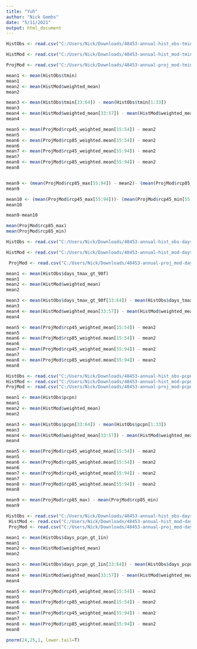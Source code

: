 ```yaml
---
title: "Yuh"
author: "Nick Gembs"
date: "5/11/2021"
output: html_document
---
```

```r
HistObs <- read.csv("C:/Users/Nick/Downloads/48453-annual-hist_obs-tmin.csv")

HistMod <- read.csv("C:/Users/Nick/Downloads/48453-annual-hist_mod-tmin.csv")

ProjMod <- read.csv("C:/Users/Nick/Downloads/48453-annual-proj_mod-tmin.csv", header=T)

```

```r
mean1 <- mean(HistObs$tmin)
mean1
mean2 <- mean(HistMod$weighted_mean)
mean2

mean3 <- mean(HistObs$tmin[33:64]) - mean(HistObs$tmin[1:33])
mean3
mean4 <- mean(HistMod$weighted_mean[33:57]) - mean(HistMod$weighted_mean[1:33])
mean4

mean5 <- mean(ProjMod$rcp45_weighted_mean[15:54]) - mean2
mean5
mean6 <- mean(ProjMod$rcp85_weighted.mean[15:54]) - mean2
mean6
mean7 <- mean(ProjMod$rcp45_weighted_mean[55:94]) - mean2
mean7
mean8 <- mean(ProjMod$rcp85_weighted.mean[55:94]) - mean2
mean8


mean9 <- (mean(ProjMod$rcp85_max[55:94]) - mean2)- (mean(ProjMod$rcp85_min[55:94]) - mean2)
mean9

mean10 <- (mean(ProjMod$rcp45_max[55:94]))- (mean(ProjMod$rcp45_min[55:94]))
mean10

mean9-mean10

mean(ProjMod$rcp85_max)
mean(ProjMod$rcp85_min)
```

```r
HistObs <- read.csv("C:/Users/Nick/Downloads/48453-annual-hist_obs-days_tmax_gt_90f (1).csv")

HistMod <- read.csv("C:/Users/Nick/Downloads/48453-annual-hist_mod-days_tmax_gt_90f.csv")

 ProjMod <- read.csv("C:/Users/Nick/Downloads/48453-annual-proj_mod-days_tmax_gt_90f.csv")
```

```r
mean1 <- mean(HistObs$days_tmax_gt_90f)
mean1
mean2 <- mean(HistMod$weighted_mean)
mean2

mean3 <- mean(HistObs$days_tmax_gt_90f[33:64]) - mean(HistObs$days_tmax_gt_90f[1:33])
mean3
mean4 <- mean(HistMod$weighted_mean[33:57]) - mean(HistMod$weighted_mean[1:33])
mean4

mean5 <- mean(ProjMod$rcp45_weighted_mean[15:54]) - mean2
mean5
mean6 <- mean(ProjMod$rcp85_weighted.mean[15:54]) - mean2
mean6
mean7 <- mean(ProjMod$rcp45_weighted_mean[55:94]) - mean2
mean7
mean8 <- mean(ProjMod$rcp85_weighted.mean[55:94]) - mean2
mean8
```



```r
HistObs <- read.csv("C:/Users/Nick/Downloads/48453-annual-hist_obs-pcpn.csv")
HistMod <- read.csv("C:/Users/Nick/Downloads/48453-annual-hist_mod-pcpn.csv")
ProjMod <- read.csv("C:/Users/Nick/Downloads/48453-annual-proj_mod-pcpn.csv")
```


```r
mean1 <- mean(HistObs$pcpn)
mean1
mean2 <- mean(HistMod$weighted_mean)
mean2

mean3 <- mean(HistObs$pcpn[33:64]) - mean(HistObs$pcpn[1:33])
mean3
mean4 <- mean(HistMod$weighted_mean[33:57]) - mean(HistMod$weighted_mean[1:33])
mean4

mean5 <- mean(ProjMod$rcp45_weighted_mean[15:54]) - mean2
mean5
mean6 <- mean(ProjMod$rcp85_weighted.mean[15:54]) - mean2
mean6
mean7 <- mean(ProjMod$rcp45_weighted_mean[55:94]) - mean2
mean7
mean8 <- mean(ProjMod$rcp85_weighted.mean[55:94]) - mean2
mean8

mean9 <- mean(ProjMod$rcp85_max) - mean(ProjMod$rcp85_min)
mean9
```

```r
HistObs <- read.csv("C:/Users/Nick/Downloads/48453-annual-hist_obs-days_pcpn_gt_1in.csv")
 HistMod <- read.csv("C:/Users/Nick/Downloads/48453-annual-hist_mod-days_pcpn_gt_1in.csv")
 ProjMod <- read.csv("C:/Users/Nick/Downloads/48453-annual-proj_mod-days_pcpn_gt_1in.csv")
```

```r
mean1 <- mean(HistObs$days_pcpn_gt_1in)
mean1
mean2 <- mean(HistMod$weighted_mean)
mean2

mean3 <- mean(HistObs$days_pcpn_gt_1in[33:64]) - mean(HistObs$days_pcpn_gt_1in[1:33])
mean3
mean4 <- mean(HistMod$weighted_mean[33:57]) - mean(HistMod$weighted_mean[1:33])
mean4

mean5 <- mean(ProjMod$rcp45_weighted_mean[15:54]) - mean2
mean5
mean6 <- mean(ProjMod$rcp85_weighted.mean[15:54]) - mean2
mean6
mean7 <- mean(ProjMod$rcp45_weighted_mean[55:94]) - mean2
mean7
mean8 <- mean(ProjMod$rcp85_weighted.mean[55:94]) - mean2
mean8
```
```r
pnorm(24,25,1, lower.tail=T)
```

